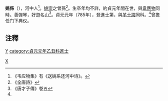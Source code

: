 '''姚係'''（{{bd|?||?|}}），河中人<ref>《韦应物集》有《送姚系还河中诗》。</ref>。[[姚崇|姚崇]]之曾孫<ref>《全唐詩》</ref>。生卒年均不詳，約貞元年間在世，與[[韋應物|韋應物]]同時。善彈琴，好遊名山<ref name="#1">《唐才子傳》卷五</ref>。貞元元年（785年），登進士第，與[[羊士諤|羊士諤]]同科。<ref name="#1"/>曾擔任门下典仪。

== 注釋 ==
{{reflist}}

[[category:唐朝政治人物|Y]]
[[Category:姚姓|X]]
[[category:貞元元年乙丑科進士|category:貞元元年乙丑科進士]]